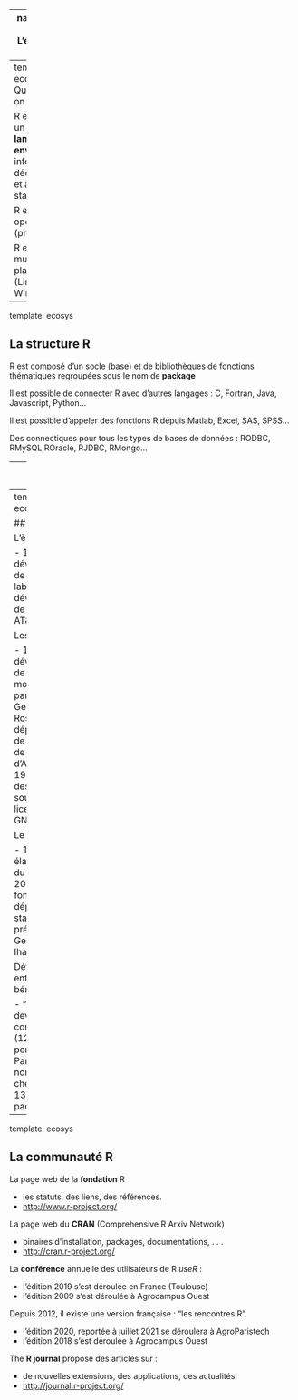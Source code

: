 

---
name: ecosys
# L'écosystème R


---
template: ecosys
## Qu'appelle-t-on R?

R est à la fois un **logiciel**, un **langage** et un **environnement** informatique dédié au calcul et à l'analyse statistique.

R est un projet open source (projet GNU)

R est un logiciel multi-plateforme (Linux, Mac, Windows)


---
template: ecosys

## La structure R

R est composé d'un socle (base) et de bibliothèques de fonctions thématiques regroupées sous le nom de **package**

Il est possible de connecter R avec d'autres langages : C, Fortran, Java, Javascript, Python...

Il est possible d'appeler des fonctions R depuis Matlab, Excel, SAS, SPSS...

Des connectiques pour tous les types de bases de données : RODBC, RMySQL,ROracle, RJDBC, RMongo...


---
template: ecosys

## Les packages 

R a été pensé comme un **langage ouvert et modulaire**.  

L'ensemble des fonctionnalités de R est inclus dans des **packages**.

A l'installation de R, les packages de base sont déjà installés dans votre environnement 

R permet à n'importe qui de proposer et déposer son package sur le serveur du **CRAN**. De nombreux chercheurs utilisent R donc les nouvelles méthodes sont implémentées. 

Aujourd'hui, $13903$ packages sont disponibles [https://cran.r-project.org/web/packages/](https://cran.r-project.org/web/packages/) 

Si vous avez besoin d'une fonctionnalité spécifique, vous pouvez avoir besoin d'installer un package!



---
template: ecosys

## R histoire

L'ère pré-R

- 1970's développement de S au Bell labs
- 1980's développement de S-PLUS au AT&T. Lab

Les débuts

- 1993 développement de R sur le modèle de S par Robert Gentleman et Ross Ihaka au département de statistique de l'université d'Auckland.
- 1995 dépôts des codes sources sous licence GNU/GPL

Le succès

- 1997 élargissement du groupe
- 2002 la fondation R dépose ses statuts sous la présidence de Gentleman et Ihaka

Développement entièrement bénévole

- "R development core team" (12aine de personnes)
- Participation de nombreux chercheurs ( $\approx$ 13900 packages)

---
template: ecosys

## La communauté R

La page web de la **fondation** R

- les statuts, des liens, des références.
- [http://www.r-project.org/](http://www.r-project.org/)

La page web du **CRAN** (Comprehensive R Arxiv Network)

- binaires d'installation, packages, documentations, . . .
- [http://cran.r-project.org/](http://cran.r-project.org/)

La **conférence** annuelle des utilisateurs de R *useR* :

- l'édition 2019 s'est déroulée  en France (Toulouse)
- l'édition 2009 s'est déroulée à Agrocampus Ouest 

Depuis 2012, il existe une version française : "les rencontres R".

- l'édition 2020, reportée à juillet 2021 se déroulera à AgroParistech
- l'édition 2018 s'est déroulée à Agrocampus Ouest 

The **R journal** propose des articles sur :

- de nouvelles extensions, des applications, des actualités.
- [http://journal.r-project.org/](http://journal.r-project.org/)
